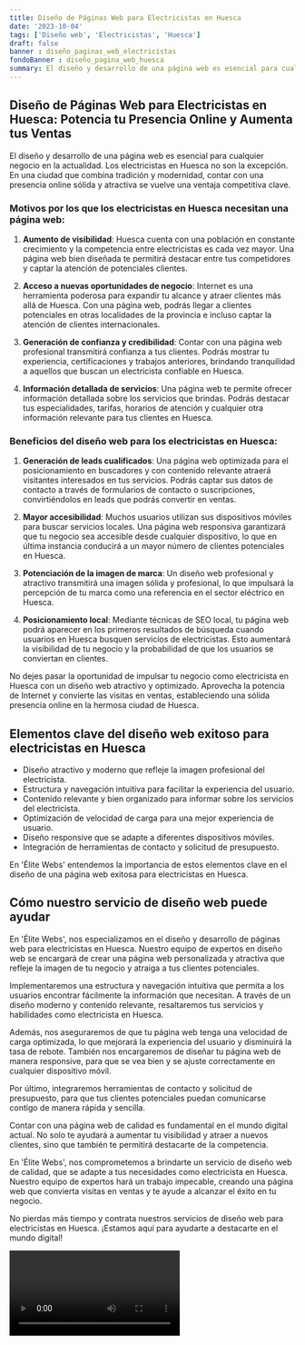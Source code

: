 ```yaml
---
title: Diseño de Páginas Web para Electricistas en Huesca
date: '2023-10-04'
tags: ['Diseño web', 'Electricistas', 'Huesca']
draft: false
banner : diseño_paginas_web_electricistas
fondoBanner : diseño_pagina_web_huesca
summary: El diseño y desarrollo de una página web es esencial para cualquier negocio en la actualidad. Los electricistas en Huesca no son la excepción. En una ciudad que combina tradición y modernidad, contar con una presencia online sólida y atractiva se vuelve una ventaja competitiva clave.
---
```


## Diseño de Páginas Web para Electricistas en Huesca: Potencia tu Presencia Online y Aumenta tus Ventas

El diseño y desarrollo de una página web es esencial para cualquier negocio en la actualidad. Los electricistas en Huesca no son la excepción. En una ciudad que combina tradición y modernidad, contar con una presencia online sólida y atractiva se vuelve una ventaja competitiva clave.

### Motivos por los que los electricistas en Huesca necesitan una página web:

1. **Aumento de visibilidad**: Huesca cuenta con una población en constante crecimiento y la competencia entre electricistas es cada vez mayor. Una página web bien diseñada te permitirá destacar entre tus competidores y captar la atención de potenciales clientes.

2. **Acceso a nuevas oportunidades de negocio**: Internet es una herramienta poderosa para expandir tu alcance y atraer clientes más allá de Huesca. Con una página web, podrás llegar a clientes potenciales en otras localidades de la provincia e incluso captar la atención de clientes internacionales.

3. **Generación de confianza y credibilidad**: Contar con una página web profesional transmitirá confianza a tus clientes. Podrás mostrar tu experiencia, certificaciones y trabajos anteriores, brindando tranquilidad a aquellos que buscan un electricista confiable en Huesca.

4. **Información detallada de servicios**: Una página web te permite ofrecer información detallada sobre los servicios que brindas. Podrás destacar tus especialidades, tarifas, horarios de atención y cualquier otra información relevante para tus clientes en Huesca.

### Beneficios del diseño web para los electricistas en Huesca:

1. **Generación de leads cualificados**: Una página web optimizada para el posicionamiento en buscadores y con contenido relevante atraerá visitantes interesados en tus servicios. Podrás captar sus datos de contacto a través de formularios de contacto o suscripciones, convirtiéndolos en leads que podrás convertir en ventas.

2. **Mayor accesibilidad**: Muchos usuarios utilizan sus dispositivos móviles para buscar servicios locales. Una página web responsiva garantizará que tu negocio sea accesible desde cualquier dispositivo, lo que en última instancia conducirá a un mayor número de clientes potenciales en Huesca.

3. **Potenciación de la imagen de marca**: Un diseño web profesional y atractivo transmitirá una imagen sólida y profesional, lo que impulsará la percepción de tu marca como una referencia en el sector eléctrico en Huesca.

4. **Posicionamiento local**: Mediante técnicas de SEO local, tu página web podrá aparecer en los primeros resultados de búsqueda cuando usuarios en Huesca busquen servicios de electricistas. Esto aumentará la visibilidad de tu negocio y la probabilidad de que los usuarios se conviertan en clientes.

No dejes pasar la oportunidad de impulsar tu negocio como electricista en Huesca con un diseño web atractivo y optimizado. Aprovecha la potencia de Internet y convierte las visitas en ventas, estableciendo una sólida presencia online en la hermosa ciudad de Huesca.

<GifSeo />

<Cta />

## Elementos clave del diseño web exitoso para electricistas en Huesca

- Diseño atractivo y moderno que refleje la imagen profesional del electricista.
- Estructura y navegación intuitiva para facilitar la experiencia del usuario.
- Contenido relevante y bien organizado para informar sobre los servicios del electricista.
- Optimización de velocidad de carga para una mejor experiencia de usuario.
- Diseño responsive que se adapte a diferentes dispositivos móviles.
- Integración de herramientas de contacto y solicitud de presupuesto.

En 'Élite Webs' entendemos la importancia de estos elementos clave en el diseño de una página web exitosa para electricistas en Huesca.

## Cómo nuestro servicio de diseño web puede ayudar

En 'Élite Webs', nos especializamos en el diseño y desarrollo de páginas web para electricistas en Huesca. Nuestro equipo de expertos en diseño web se encargará de crear una página web personalizada y atractiva que refleje la imagen de tu negocio y atraiga a tus clientes potenciales.

Implementaremos una estructura y navegación intuitiva que permita a los usuarios encontrar fácilmente la información que necesitan. A través de un diseño moderno y contenido relevante, resaltaremos tus servicios y habilidades como electricista en Huesca.

Además, nos aseguraremos de que tu página web tenga una velocidad de carga optimizada, lo que mejorará la experiencia del usuario y disminuirá la tasa de rebote. También nos encargaremos de diseñar tu página web de manera responsive, para que se vea bien y se ajuste correctamente en cualquier dispositivo móvil.

Por último, integraremos herramientas de contacto y solicitud de presupuesto, para que tus clientes potenciales puedan comunicarse contigo de manera rápida y sencilla.

Contar con una página web de calidad es fundamental en el mundo digital actual. No solo te ayudará a aumentar tu visibilidad y atraer a nuevos clientes, sino que también te permitirá destacarte de la competencia.

En 'Élite Webs', nos comprometemos a brindarte un servicio de diseño web de calidad, que se adapte a tus necesidades como electricista en Huesca. Nuestro equipo de expertos hará un trabajo impecable, creando una página web que convierta visitas en ventas y te ayude a alcanzar el éxito en tu negocio.

No pierdas más tiempo y contrata nuestros servicios de diseño web para electricistas en Huesca. ¡Estamos aquí para ayudarte a destacarte en el mundo digital!

<Video />

<CtaBot job='Electricistas' city='Huesca'/>

<Gmaps query='Huesca+españa+maps' />